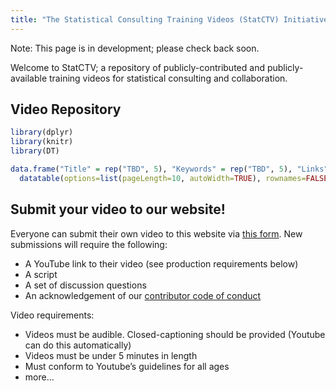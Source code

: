 ```yaml
---
title: "The Statistical Consulting Training Videos (StatCTV) Initiative"
---
```


Note: This page is in development; please check back soon. 

Welcome to StatCTV; a repository of publicly-contributed and publicly-available training videos for statistical consulting and collaboration.  

## Video Repository

```r
library(dplyr)
library(knitr)
library(DT)

data.frame("Title" = rep("TBD", 5), "Keywords" = rep("TBD", 5), "Links" = rep("video; script; questions", 5)) %>% 
  datatable(options=list(pageLength=10, autoWidth=TRUE), rownames=FALSE)
```

## Submit your video to our website!

Everyone can submit their own video to this website via [this form](https://forms.gle/njjVuehXaDEALg4NA). 
New submissions will require the following: 

- A YouTube link to their video (see production requirements below)
- A script
- A set of discussion questions
- An acknowledgement of our [contributor code of conduct](codeofconduct.qmd)

Video requirements: 

- Videos must be audible. Closed-captioning should be provided (Youtube can do this automatically)
- Videos must be under 5 minutes in length
- Must conform to Youtube's guidelines for all ages
- more...